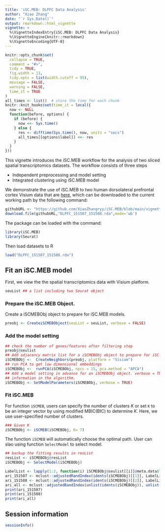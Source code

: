 ```yaml
---
title: 'iSC.MEB: DLPFC Data Analysis'
author: "Xiao Zhang"
date: "`r Sys.Date()`"
output: rmarkdown::html_vignette
vignette: >
  %\VignetteIndexEntry{iSC.MEB: DLPFC Data Analysis}
  %\VignetteEngine{knitr::rmarkdown}
  %\VignetteEncoding{UTF-8}
---
```


```r
knitr::opts_chunk$set(
  collapse = TRUE,
  comment = "#>",
  tidy = TRUE,
  fig.width = 11,
  tidy.opts = list(width.cutoff = 95),
  message = FALSE,
  warning = FALSE,
  time_it = TRUE
)
all_times <- list()  # store the time for each chunk
knitr::knit_hooks$set(time_it = local({
  now <- NULL
  function(before, options) {
    if (before) {
      now <<- Sys.time()
    } else {
      res <- difftime(Sys.time(), now, units = "secs")
      all_times[[options$label]] <<- res
    }
  }
}))
```
  
This vignette introduces the iSC.MEB workflow for the analysis of two sliced spatial transcriptomics datasets. The workflow consists of three steps

* Independent preprocessing and model setting
* Integrated clustering using iSC.MEB model

We demonstrate the use of iSC.MEB to two human dorsolateral prefrontal cortex Visium data that are [here](https://github.com/XiaoZhangryy/iSC.MEB/tree/main/vignettes_data), which can be downloaded to the current working path by the following command:
```r
githubURL <- "https://github.com/XiaoZhangryy/iSC.MEB/blob/main/vignettes_data/DLPFC_151507_151508.rda?raw=true"
download.file(githubURL,"DLPFC_151507_151508.rda",mode='wb')
```

The package can be loaded with the command:
```r
library(iSC.MEB)
library(Seurat)
```

Then load datasets to R 
```r
load("DLPFC_151507_151508.rda")
```

## Fit an iSC.MEB model
First, we view the the spatial transcriptomics data with Visium platform.
```r
seuList ## a list including two Seurat object
```

### Prepare the iSC.MEB Object.

Create a iSCMEBObj object to prepare for iSC.MEB models.
```r
preobj <- CreateiSCMEBObject(seuList = seuList, verbose = FALSE)
```
### Add the model setting
```r
## check the number of genes/features after filtering step
preobj@seulist
## Add adjacency matrix list for a iSCMEBObj object to prepare for iSC.MEB model fitting.
iSCMEBObj <-  CreateNeighbors(preobj, platform = "Visium")
## run PCA to get low dimensional embeddings
iSCMEBObj <-  runPCA(iSCMEBObj, npcs = 15, pca.method = "APCA")
## Add a model setting in advance for an iSCMEBObj object. verbose = TRUE helps outputing the
## information in the algorithm.
iSCMEBObj <- SetModelParameters(iSCMEBObj, verbose = TRUE)
```


### Fit iSC.MEB 
For function `iSCMEB`, users can specify the number of clusters $K$ or set `K` to be an integer vector by using modified MBIC(BIC) to determine $K$. Here, we use user-specified number of clusters. 
```r
### Given K
iSCMEBObj <- iSCMEB(iSCMEBObj, K= 7)
```

The function `iSCMEB` will automatically choose the optimal path. User can slao using function `SelectModel` to select model.
```r
## backup the fitting results in resList
resList <- iSCMEBObj@resList
iSCMEBObj <- SelectModel(iSCMEBObj)

LabelList <- lapply(1:2, function(i) iSCMEBObj@seulist[[i]]@meta.data$layer_guess_reordered)
ari_151507 <- mclust::adjustedRandIndex(idents(iSCMEBObj)[[1]], LabelList[[1]])
ari_151508 <- mclust::adjustedRandIndex(idents(iSCMEBObj)[[2]], LabelList[[2]])
ari_all <- mclust::adjustedRandIndex(unlist(idents(iSCMEBObj)), unlist(LabelList))
print(ari_151507)
print(ari_151508)
print(ari_all)
```

## Session information
```r
sessionInfo()
```